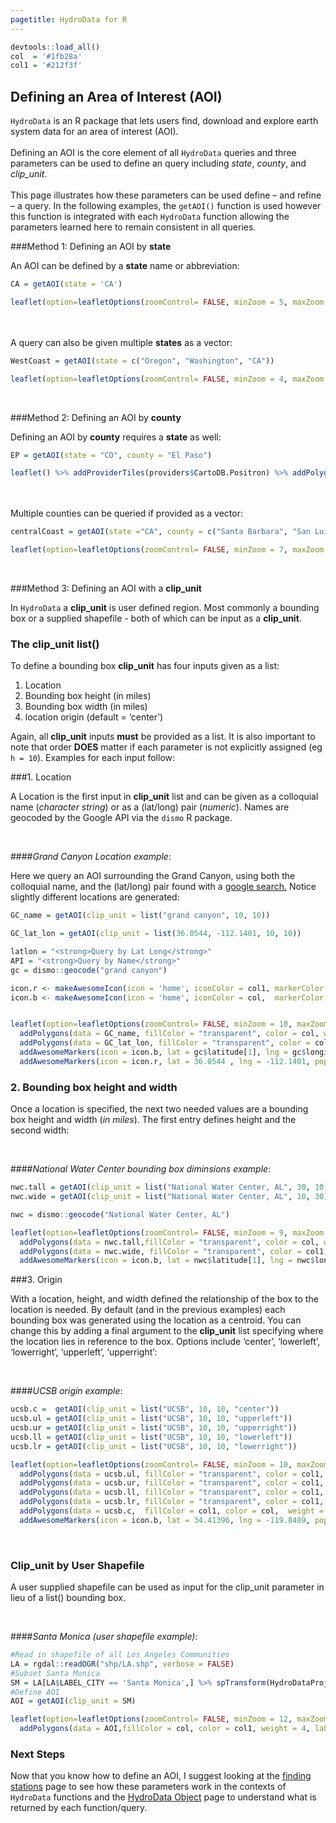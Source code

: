 ```yaml
---
pagetitle: HydroData for R
---
```


```r
devtools::load_all()
col  = '#1fb28a'
col1 = '#212f3f'
```

## Defining an Area of Interest (AOI)

`HydroData` is an R package that lets users find, download and explore earth system data for an area of interest (AOI). 
<br>
<br>
Defining an AOI is the core element of all `HydroData` queries and three parameters can be used to define an query including  *state*, *county*, and *clip_unit*. 
<br>
<br>
This page illustrates how these parameters can be used define -- and refine -- a query. In the following examples, the `getAOI()` function is used however this function is integrated with each `HydroData` function allowing the parameters learned here to remain consistent in all queries.

###Method 1: Defining an AOI by **state**  

An AOI can be defined by a **state** name or abbreviation:

```r
CA = getAOI(state = 'CA')
```

```r
leaflet(option=leafletOptions(zoomControl= FALSE, minZoom = 5, maxZoom = 5)) %>% addProviderTiles(providers$CartoDB.Positron) %>% addPolygons(data = CA,fillColor = col, color = col1, weight = 2)
```

<br>
<br>
A query can also be given multiple **states** as a vector:

```r
WestCoast = getAOI(state = c("Oregon", "Washington", "CA"))
```

```r
leaflet(option=leafletOptions(zoomControl= FALSE, minZoom = 4, maxZoom = 4)) %>% addProviderTiles(providers$CartoDB.Positron) %>% addPolygons(data = WestCoast,fillColor = col, color = col1, weight = 1)
```

<br>

###Method 2: Defining an AOI by **county**  

Defining an AOI by **county** requires a **state** as well:

```r
EP = getAOI(state = "CO", county = "El Paso")
```

```r
leaflet() %>% addProviderTiles(providers$CartoDB.Positron) %>% addPolygons(data = EP,fillColor = col, color = col1, weight = 4)
```

<br>
<br>
Multiple counties can be queried if provided as a vector:

```r
centralCoast = getAOI(state ="CA", county = c("Santa Barbara", "San Luis Obispo", "Ventura"))
```

```r
leaflet(option=leafletOptions(zoomControl= FALSE, minZoom = 7, maxZoom = 7)) %>% addProviderTiles(providers$CartoDB.Positron) %>% addPolygons(data = centralCoast,fillColor = col, color = col1, weight = 2)
```

<br>

###Method 3: Defining an AOI with a **clip_unit**

In `HydroData` a **clip_unit** is user defined region. Most commonly a bounding box or a supplied shapefile - both of which can be input as a **clip_unit**. 
<br>

### The clip_unit list()

To define a bounding box **clip_unit** has four inputs given as a list:

(1) Location   
(2) Bounding box height (in miles)   
(3) Bounding box width (in miles)  
(4) location origin (default = 'center')   

Again, all **clip_unit** inputs **must** be provided as a list. It is also important to note that order **DOES** matter if each parameter is not explicitly assigned (eg `h = 10`). Examples for each input follow: 

###1. Location

A Location is the first input in  **clip_unit** list and can be given as a colloquial name (*character string*) or as a (lat/long) pair (*numeric*). Names are geocoded by the Google API via the `dismo` R package. 

<br>

####*Grand Canyon Location example*:

Here we query an AOI surrounding the Grand Canyon, using both the colloquial name, and the (lat/long) pair found with a <a target="_blank"href="http://www.google.com/search?q=grand+canyon+lat+long">google search.</a> Notice slightly different locations are generated:

```r
GC_name = getAOI(clip_unit = list("grand canyon", 10, 10))

GC_lat_lon = getAOI(clip_unit = list(36.0544, -112.1401, 10, 10))
```

```r

latlon = "<strong>Query by Lat Long</strong>"
API = "<strong>Query by Name</strong>"
gc = dismo::geocode("grand canyon")

icon.r <- makeAwesomeIcon(icon = 'home', iconColor = col1, markerColor = 'gray')
icon.b <- makeAwesomeIcon(icon = 'home', iconColor = col,  markerColor = 'gray')


leaflet(option=leafletOptions(zoomControl= FALSE, minZoom = 10, maxZoom = 10)) %>% addProviderTiles(providers$CartoDB.Positron) %>% 
  addPolygons(data = GC_name, fillColor = "transparent", color = col, weight = 4) %>% 
  addPolygons(data = GC_lat_lon, fillColor = "transparent", color = col1, weight = 4) %>% 
  addAwesomeMarkers(icon = icon.b, lat = gc$latitude[1], lng = gc$longitude[1], popup = API) %>% 
  addAwesomeMarkers(icon = icon.r, lat = 36.0544 , lng = -112.1401, popup = latlon)

```

### 2. Bounding box height and width

Once a location is specified, the next two needed values are a bounding box height and width (*in miles*). The first entry defines height and the second width: 

<br>

####*National Water Center bounding box diminsions example*:

```r
nwc.tall = getAOI(clip_unit = list("National Water Center, AL", 30, 10))
nwc.wide = getAOI(clip_unit = list("National Water Center, AL", 10, 30))
```

```r
nwc = dismo::geocode("National Water Center, AL")

leaflet(option=leafletOptions(zoomControl= FALSE, minZoom = 9, maxZoom = 9)) %>% addProviderTiles(providers$CartoDB.Positron) %>% 
  addPolygons(data = nwc.tall,fillColor = "transparent", color = col, weight = 4, label = "Tall: list('National Water Center, AL', 30, 10)") %>%  
  addPolygons(data = nwc.wide, fillColor = "transparent", color = col1, weight = 4, label = "Wide: list('National Water Center, AL', 10, 30)") %>% 
  addAwesomeMarkers(icon = icon.b, lat = nwc$latitude[1], lng = nwc$longitude[1], popup = "National Water Center")
```

###3. Origin

With a location, height, and width defined the relationship of the box to the location is needed. By default (and in the previous examples) each bounding box was generated using the location as a centroid. You can change this by adding a final argument to the **clip_unit** list specifying where the location lies in reference to the box. Options include 'center', 'lowerleft', 'lowerright', 'upperleft', 'upperright':

<br>

####*UCSB origin example*:

```r
ucsb.c =  getAOI(clip_unit = list("UCSB", 10, 10, "center"))
ucsb.ul = getAOI(clip_unit = list("UCSB", 10, 10, "upperleft"))
ucsb.ur = getAOI(clip_unit = list("UCSB", 10, 10, "upperright"))
ucsb.ll = getAOI(clip_unit = list("UCSB", 10, 10, "lowerleft"))
ucsb.lr = getAOI(clip_unit = list("UCSB", 10, 10, "lowerright"))
```

```r
leaflet(option=leafletOptions(zoomControl= FALSE, minZoom = 10, maxZoom = 10)) %>% addProviderTiles(providers$CartoDB.Positron) %>% 
  addPolygons(data = ucsb.ul, fillColor = "transparent", color = col1, weight = 4, label = "upperleft") %>% 
  addPolygons(data = ucsb.ur, fillColor = "transparent", color = col1, weight = 4, label = "upperright") %>% 
  addPolygons(data = ucsb.ll, fillColor = "transparent", color = col1, weight = 4, label = "lowerleft") %>% 
  addPolygons(data = ucsb.lr, fillColor = "transparent", color = col1, weight = 4, label = "lowerright") %>% 
  addPolygons(data = ucsb.c,  fillColor = col1, color = col,  weight = 4, label = "center") %>% 
  addAwesomeMarkers(icon = icon.b, lat = 34.41396, lng = -119.8489, popup = 'UCSB')
```

<br>

### Clip_unit by User Shapefile

A user supplied shapefile can  be used as input for the clip_unit parameter in lieu of a list() bounding box.

<br>

####*Santa Monica (user shapefile example)*:

```r
#Read in shapefile of all Los Angeles Communities
LA = rgdal::readOGR("shp/LA.shp", verbose = FALSE)
#Subset Santa Monica
SM = LA[LA$LABEL_CITY == 'Santa Monica',] %>% spTransform(HydroDataProj)
#Define AOI
AOI = getAOI(clip_unit = SM)
```

```r
leaflet(option=leafletOptions(zoomControl= FALSE, minZoom = 12, maxZoom = 12)) %>% addProviderTiles(providers$CartoDB.Positron) %>% 
  addPolygons(data = AOI,fillColor = col, color = col1, weight = 4, label = "Santa Monica")
```

### Next Steps

Now that you know how to define an AOI, I suggest looking at the [finding stations](find.html) page to see how these parameters work in the contexts of `HydroData` functions and  the [HydroData Object]('hydrodata.html') page to understand what is returned by each function/query.
<br>
<br>

